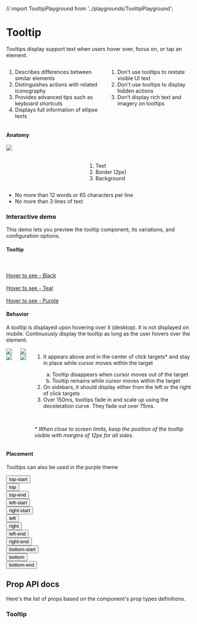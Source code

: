 
// import TooltipPlayground from '../playgrounds/TooltipPlayground';

<Meta title="Components/Tooltip" />

<div class="docs-title">
  <div>
    <h1 class="docs-title__text">Tooltip</h1>
  </div>
</div>

<div class="docs-content">
  <p>Tooltips display support text when users hover over, focus on, or tap an element.</p>


<div class="columns">
  <div class="column">
    <ol>
      <li>Describes differences between similar elements</li>
      <li>Distinguishes actions with related iconography</li>
      <li>Provides advanced tips such as keyboard shortcuts</li>
      <li>Displays full information of ellipse texts</li>
    </ol>
  </div>
  <div class="column">
    <ol>
      <li class="li--red">Don’t use tooltips to restate visible UI text</li>
      <li class="li--red">Don't use tooltips to display hidden actions</li>
      <li class="li--red">Don’t display rich text and imagery on tooltips</li>
    </ol>
  </div>
</div>

<h4>Anatomy</h4>
<div class="columns">
    <div class="column">
        <img src="docs/tooltip/tooltip-anatomy.png" />
    </div>
    <div class="column">
        <br />
        <br />
        <ol>
         <li>Text</li>
         <li>Border (2px)</li>
         <li>Background</li>
        </ol>
    </div>
</div>

<div>
  <ul>
    <li class="li--red">No more than 12 words or 65 characters per line</li>
    <li class="li--red">No more than 3 lines of text</li>
  </ul>
</div>


### Interactive demo

This demo lets you preview the tooltip component, its variations, and configuration options.



#### Tooltip

<Preview>
  <Story name="Tooltip">
    <Fragment>
      <br />
      <br />
      <Tooltip id="tooltip-1" text="Black tooltip" placement="right">
        <a href="#" >Hover to see - Black</a>
      </Tooltip>
      <br />
      <br />
      <Tooltip id="tooltip-2" text="Teal tooltip" color="teal" placement="right" >
        <a href="#" >Hover to see - Teal</a>
      </Tooltip>
      <br />
      <br />
      <Tooltip id="tooltip-3" text="Purple tooltip" color="purple" placement="right" >
        <a href="#" >Hover to see - Purple</a>
      </Tooltip>
    </Fragment>
  </Story>
</Preview>

#### Behavior

A tooltip is displayed upon hovering over it (desktop). It is not displayed on mobile.
Continuously display the tooltip as long as the user hovers over the element. 

<div class="columns">
    <div class="column">
        <div class="columns">
            <div class="column">
                <img src="docs/tooltip/examples/edge do.png" />
                <img src="docs/tooltip/examples/edge dont.png" />
            </div>
            <div class="column">
                <img src="docs/tooltip/examples/sidebar do.png" />
                <img src="docs/tooltip/examples/sidebar dont.png" />
            </div>
        </div>
    </div>
    <div class="column">
        <ol>
         <li>It appears above and in the center of click targets* and stay in place while cursor moves within the target </li>
         <ol type="a">
             <li>Tooltip disappears when cursor moves out of the target</li>
             <li>Tooltip remains while cursor moves within the target</li>
        </ol>
         <li>On sidebars, it should display either from the left or the right of click targets</li>
         <li>Over 150ms, tooltips fade in and scale up using the deceleration curve. They fade out over 75ms.</li>
        </ol>
        <br />
        <p class="li--red"><em>* When close to screen limits, keep the position of the tooltip visible with margins of 12px for all sides.</em></p>
    </div>
</div>


#### Placement

Tooltips can also be used in the purple theme

<Preview>
  <Story name="Placement">
    <Fragment>
      <div className="columns docs-tooltip">
          <div className="column">
            <Tooltip id="tooltip-top-start" text="top-start" placement="top-start"><button className="docs-tooltip__button" type="button">top-start</button></Tooltip>
          </div>
          <div className="column">
            <Tooltip id="tooltip-top" text="top" placement="top"><button className="docs-tooltip__button" type="button">top</button></Tooltip>
          </div>
          <div className="column">
            <Tooltip id="tooltip-top-end" text="top-end" placement="top-end"><button className="docs-tooltip__button" type="button">top-end</button></Tooltip>
          </div>
      </div>
      <div className="columns space-between docs-tooltip">
        <div className="column left">
          <Tooltip id="tooltip-left-start" text="left-start" placement="left-start"><button className="docs-tooltip__button" type="button">left-start</button></Tooltip>
        </div>
        <div className="column right">
          <Tooltip id="tooltip-right-start" text="right-start" placement="right-start"><button className="docs-tooltip__button" type="button">right-start</button></Tooltip>
        </div>
      </div>
      <div className="columns space-between docs-tooltip">
        <div className="column left">
          <Tooltip id="tooltip-left" text="left" placement="left" ><button className="docs-tooltip__button" type="button">left</button></Tooltip>
        </div>
        <div className="column right">
          <Tooltip id="tooltip-right" text="right" placement="right"><button className="docs-tooltip__button flex-end" type="button">right</button></Tooltip>
        </div>
      </div>
      <div className="columns space-between docs-tooltip">
        <div className="column left">
          <Tooltip id="tooltip-left-end" text="left-end" placement="left-end" ><button className="docs-tooltip__button" type="button">left-end</button></Tooltip>
        </div>
        <div className="column right">
          <Tooltip id="tooltip-right-end" text="right-end" placement="right-end"><button className="docs-tooltip__button" type="button">right-end</button></Tooltip>
        </div>
      </div>
      <div className="columns docs-tooltip">
          <div className="column">
            <Tooltip id="tooltip-bottom-start" text="bottom-start" placement="bottom-start"><button className="docs-tooltip__button" type="button">bottom-start</button></Tooltip>
          </div>
          <div className="column">
            <Tooltip id="tooltip-bottom" text="bottom" placement="bottom"><button className="docs-tooltip__button" type="button">bottom</button></Tooltip>
          </div>
          <div className="column">
            <Tooltip id="tooltip-bottom-end" text="bottom-end" placement="bottom-end"><button className="docs-tooltip__button" type="button">bottom-end</button></Tooltip>
          </div>
      </div>
    </Fragment>
  </Story>
</Preview>

## Prop API docs

Here's the list of props based on the component's prop types definitions.

### Tooltip

<Props of={Tooltip} />

</div>
